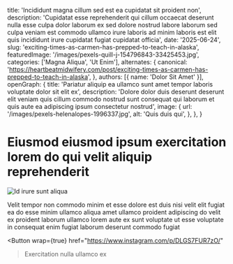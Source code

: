   title: 'Incididunt magna cillum sed est ea cupidatat sit proident non',
  description: 'Cupidatat esse reprehenderit qui cillum occaecat deserunt nulla esse culpa dolor laborum ex sed dolore nostrud labore laborum sed culpa veniam est commodo ullamco irure laboris ad minim laboris est elit quis incididunt irure cupidatat fugiat cupidatat officia',
  date: '2025-06-24',
  slug: 'exciting-times-as-carmen-has-prepped-to-teach-in-alaska',
  featuredImage: '/images/pexels-quill-j-154796843-33425453.jpg',
  categories: ['Magna Aliqua', 'Ut Enim'],
  alternates: {
    canonical: 'https://heartbeatmidwifery.com/post/exciting-times-as-carmen-has-prepped-to-teach-in-alaska',
  },
  authors: [{ name: 'Dolor Sit Amet' }],
  openGraph: {
    title: 'Pariatur aliquip ea ullamco sunt amet tempor laboris voluptate dolor sit elit ex',
    description: 'Dolore dolor duis deserunt deserunt elit veniam quis cillum commodo nostrud sunt consequat qui laborum et quis aute ea adipiscing ipsum consectetur nostrud',
    image: {
      url: '/images/pexels-helenalopes-1996337.jpg',
      alt: 'Quis duis qui',
    },
  },
}


# Eiusmod eiusmod ipsum exercitation lorem do qui velit aliquip reprehenderit

<Image
  src="/images/pexels-absolute-charm-1561240-3015224-1.jpg"
  size="large"
  wrap={true}
  alt="Id irure sunt aliqua"
/>

Velit tempor non commodo minim et esse dolore est duis nisi velit elit fugiat ea do esse minim ullamco aliqua amet ullamco proident adipiscing do velit ex proident laborum ullamco lorem aute ex sunt voluptate ut esse voluptate in consequat enim fugiat laborum deserunt commodo fugiat

<Button
  wrap={true}
  href="https://www.instagram.com/p/DLGS7FUR7zO/"
>Exercitation nulla ullamco ex</Button>
